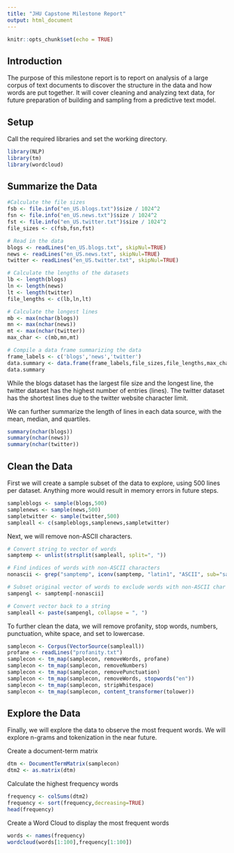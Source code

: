 ```yaml
---
title: "JHU Capstone Milestone Report"
output: html_document
---
```


```r
knitr::opts_chunk$set(echo = TRUE)
```

## Introduction
The purpose of this milestone report is to report on analysis of a large corpus of text documents to discover the structure in the data and how words are put together. It will cover cleaning and analyzing text data, for future preparation of building and sampling from a predictive text model.

## Setup

Call the required libraries and set the working directory.

```r
library(NLP)
library(tm)
library(wordcloud)
```

## Summarize the Data

```r

#Calculate the file sizes
fsb <- file.info("en_US.blogs.txt")$size / 1024^2
fsn <- file.info("en_US.news.txt")$size / 1024^2
fst <- file.info("en_US.twitter.txt")$size / 1024^2
file_sizes <- c(fsb,fsn,fst)

# Read in the data
blogs <- readLines("en_US.blogs.txt", skipNul=TRUE)
news <- readLines("en_US.news.txt", skipNul=TRUE)
twitter <- readLines("en_US.twitter.txt", skipNul=TRUE)

# Calculate the lengths of the datasets
lb <- length(blogs)
ln <- length(news)
lt <- length(twitter)
file_lengths <- c(lb,ln,lt)

# Calculate the longest lines
mb <- max(nchar(blogs))
mn <- max(nchar(news))
mt <- max(nchar(twitter))
max_char <- c(mb,mn,mt)

# Compile a data frame summarizing the data
frame_labels <- c('blogs','news','twitter')
data.summary <- data.frame(frame_labels,file_sizes,file_lengths,max_char)
data.summary
```

While the blogs dataset has the largest file size and the longest line, the twitter dataset has the highest number of entries (lines). The twitter dataset has the shortest lines due to the twitter website character limit.

We can further summarize the length of lines in each data source, with the mean, median, and quartiles.
```r
summary(nchar(blogs))
summary(nchar(news))
summary(nchar(twitter))
```

## Clean the Data

First we will create a sample subset of the data to explore, using 500 lines per dataset. Anything more would result in memory errors in future steps.

```r
sampleblogs <- sample(blogs,500)
samplenews <- sample(news,500)
sampletwitter <- sample(twitter,500)
sampleall <- c(sampleblogs,samplenews,sampletwitter)
```

Next, we will remove non-ASCII characters.

```r
# Convert string to vector of words
samptemp <- unlist(strsplit(sampleall, split=", "))

# Find indices of words with non-ASCII characters
nonascii <- grep("samptemp", iconv(samptemp, "latin1", "ASCII", sub="samptemp"))

# Subset original vector of words to exclude words with non-ASCII char
sampengl <- samptemp[-nonascii]

# Convert vector back to a string
sampleall <- paste(sampengl, collapse = ", ")
```

To further clean the data, we will remove profanity, stop words, numbers, punctuation, white space, and set to lowercase.

```r
samplecon <- Corpus(VectorSource(sampleall))
profane <- readLines("profanity.txt")
samplecon <- tm_map(samplecon, removeWords, profane)
samplecon <- tm_map(samplecon, removeNumbers)
samplecon <- tm_map(samplecon, removePunctuation)
samplecon <- tm_map(samplecon, removeWords, stopwords("en"))
samplecon <- tm_map(samplecon, stripWhitespace)
samplecon <- tm_map(samplecon, content_transformer(tolower))
```

## Explore the Data

Finally, we will explore the data to observe the most frequent words. We will explore n-grams and tokenization in the near future.

Create a document-term matrix
```r
dtm <- DocumentTermMatrix(samplecon)
dtm2 <- as.matrix(dtm)
```

Calculate the highest frequency words
```r
frequency <- colSums(dtm2)
frequency <- sort(frequency,decreasing=TRUE)
head(frequency)
```

Create a Word Cloud to display the most frequent words
```r
words <- names(frequency)
wordcloud(words[1:100],frequency[1:100])
```

